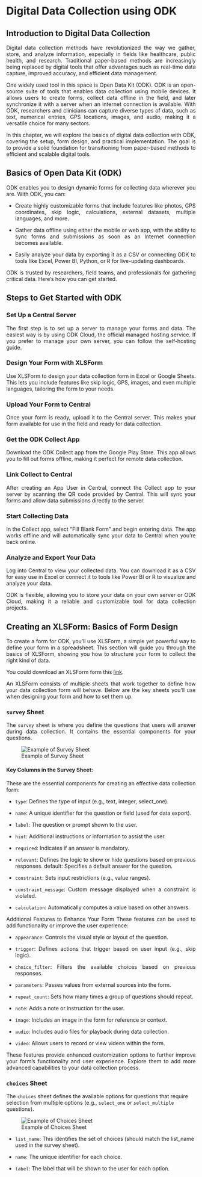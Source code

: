 # Digital Data Collection using ODK

## Introduction to Digital Data Collection

::: {style="text-align:justify"}
Digital data collection methods have revolutionized the way we gather, store, and analyze information, especially in fields like healthcare, public health, and research. Traditional paper-based methods are increasingly being replaced by digital tools that offer advantages such as real-time data capture, improved accuracy, and efficient data management.

One widely used tool in this space is Open Data Kit (ODK). ODK is an open-source suite of tools that enables data collection using mobile devices. It allows users to create forms, collect data offline in the field, and later synchronize it with a server when an internet connection is available. With ODK, researchers and clinicians can capture diverse types of data, such as text, numerical entries, GPS locations, images, and audio, making it a versatile choice for many sectors.

In this chapter, we will explore the basics of digital data collection with ODK, covering the setup, form design, and practical implementation. The goal is to provide a solid foundation for transitioning from paper-based methods to efficient and scalable digital tools.
:::

## Basics of Open Data Kit (ODK)

::: {style="text-align:justify"}
ODK enables you to design dynamic forms for collecting data wherever you are. With ODK, you can:

-   Create highly customizable forms that include features like photos, GPS coordinates, skip logic, calculations, external datasets, multiple languages, and more.

-   Gather data offline using either the mobile or web app, with the ability to sync forms and submissions as soon as an Internet connection becomes available.

-   Easily analyze your data by exporting it as a CSV or connecting ODK to tools like Excel, Power BI, Python, or R for live-updating dashboards.

ODK is trusted by researchers, field teams, and professionals for gathering critical data. Here’s how you can get started.
:::

## Steps to Get Started with ODK

### Set Up a Central Server

::: {style="text-align:justify"}
The first step is to set up a server to manage your forms and data. The easiest way is by using ODK Cloud, the official managed hosting service. If you prefer to manage your own server, you can follow the self-hosting guide.
:::

### Design Your Form with XLSForm

::: {style="text-align:justify"}
Use XLSForm to design your data collection form in Excel or Google Sheets. This lets you include features like skip logic, GPS, images, and even multiple languages, tailoring the form to your needs.
:::

### Upload Your Form to Central

::: {style="text-align:justify"}
Once your form is ready, upload it to the Central server. This makes your form available for use in the field and ready for data collection.
:::

### Get the ODK Collect App

::: {style="text-align:justify"}
Download the ODK Collect app from the Google Play Store. This app allows you to fill out forms offline, making it perfect for remote data collection.
:::

### Link Collect to Central

::: {style="text-align:justify"}
After creating an App User in Central, connect the Collect app to your server by scanning the QR code provided by Central. This will sync your forms and allow data submissions directly to the server.
:::

### Start Collecting Data

::: {style="text-align:justify"}
In the Collect app, select “Fill Blank Form” and begin entering data. The app works offline and will automatically sync your data to Central when you’re back online.
:::

### Analyze and Export Your Data

::: {style="text-align:justify"}
Log into Central to view your collected data. You can download it as a CSV for easy use in Excel or connect it to tools like Power BI or R to visualize and analyze your data.

ODK is flexible, allowing you to store your data on your own server or ODK Cloud, making it a reliable and customizable tool for data collection projects.
:::

## Creating an XLSForm: Basics of Form Design

::: {style="text-align:justify"}
To create a form for ODK, you'll use XLSForm, a simple yet powerful way to define your form in a spreadsheet. This section will guide you through the basics of XLSForm, showing you how to structure your form to collect the right kind of data.

You could download an XLSForm form this [link](https://github.com/getodk/xlsform-template/raw/main/ODK%20XLSForm%20Template.xlsx).
:::

::: {style="text-align:justify"}
An XLSForm consists of multiple sheets that work together to define how your data collection form will behave. Below are the key sheets you'll use when designing your form and how to set them up.
:::

### `survey` Sheet

::: {style="text-align:justify"}
The `survey` sheet is where you define the questions that users will answer during data collection. It contains the essential components for your questions.
:::

![Example of Survey Sheet](images/survey_sheet.png){fig-align="center"}

#### Key Columns in the Survey Sheet: {.unnumbered}

::: {style="text-align:justify"}
These are the essential components for creating an effective data collection form:

-   `type`: Defines the type of input (e.g., text, integer, select_one).

-   `name`: A unique identifier for the question or field (used for data export).

-   `label`: The question or prompt shown to the user.

-   `hint`: Additional instructions or information to assist the user.

-   `required`: Indicates if an answer is mandatory.

-   `relevant`: Defines the logic to show or hide questions based on previous responses. default: Specifies a default answer for the question.

-   `constraint`: Sets input restrictions (e.g., value ranges).

-   `constraint_message`: Custom message displayed when a constraint is violated.

-   `calculation`: Automatically computes a value based on other answers.

Additional Features to Enhance Your Form These features can be used to add functionality or improve the user experience:

-   `appearance`: Controls the visual style or layout of the question.

-   `trigger`: Defines actions that trigger based on user input (e.g., skip logic).

-   `choice_filter`: Filters the available choices based on previous responses.

-   `parameters`: Passes values from external sources into the form.

-   `repeat_count`: Sets how many times a group of questions should repeat.

-   `note`: Adds a note or instruction for the user.

-   `image`: Includes an image in the form for reference or context.

-   `audio`: Includes audio files for playback during data collection.

-   `video`: Allows users to record or view videos within the form.

These features provide enhanced customization options to further improve your form’s functionality and user experience. Explore them to add more advanced capabilities to your data collection process.
:::

### `choices` Sheet

The `choices` sheet defines the available options for questions that require selection from multiple options (e.g., `select_one` or `select_multiple` questions).

![Example of Choices Sheet](images/choices_sheet.png){fig-align="center"}

- `list_name`: This identifies the set of choices (should match the list_name used in the survey sheet).

- `name`: The unique identifier for each choice.

- `label`: The label that will be shown to the user for each option.
